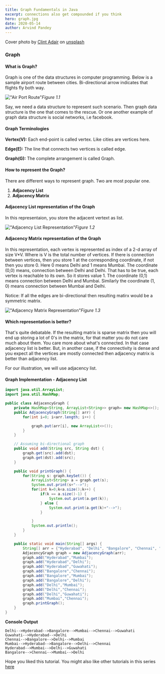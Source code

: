 ```yaml
---
title: Graph Fundamentals in Java
excerpt: connections also get compounded if you think
hero: graph.jpg
date: 2020-05-14
author: Arvind Pandey
---
```

Cover photo by <a href="https://unsplash.com/@clintadair" target="_blank">Clint Adair</a>   on  <a href="https://unsplash.com/" target="blank">unsplash</a>

### Graph

#### What is Graph?
Graph is one of the data structures in computer programming.
Below is a sample airport route between cities. Bi-directional arrow indicates that flights fly both way.

!["Air Port Route"](graph1.png)*Figure 1.1*

Say, we need a data structure to represent such scenario. Then graph data structure is the one that comes to the rescue. Or one another example of graph data structure is social networks, i.e facebook.

#### Graph Terminologies

**Vertex(V):** Each end-point is called vertex. Like cities are vertices here.

**Edge(E):** The line that connects two vertices is called edge.

**Graph(G):** The complete arrangement is called Graph.

#### How to represent the Graph?

There are different ways to represent graph. Two are most popular one.

1. **Adjacency List**
2. **Adjacency Matrix**


#### Adjacency List representation of the Graph
In this representaion, you store the adjacent vertext as list.

!["Adjacency List Representation"](adjacency1.png)*Figure 1.2*


#### Adjacency Matrix representation of the Graph

In this representation, each vertex is represented as index of a 2-d array of size V*V. Where is V is the total number of vertices.
If there is connection between vertices, then you store 1 at the corresponding coordinate, if not then you store 0.
Here 0 means Delhi and 1 means Mumbai.
The coordinate (0,0) means, connection between Delhi and Delhi.
That has to be true, each vertex is reachable to its own. So it stores value 1. The coordinate (0,1) means connection between Delhi and Mumbai. Similarly the coordinate (1, 0) means connection between Mumbai and Delhi.

Notice: If all the edges are bi-directional then resulting matirx would be a symmetric matrix.

!["Adjacency Matrix Representation"](adjacency-matrix.png)*Figure 1.3*

#### Which representation is better?

That's quite debatable. If the resulting matrix is sparse matrix then you will end up storing a lot of 0's in the matrix, for that matter you do not care much about them. You care more about what's connected. In that case adjacency list is better. But, in another case, if the connectivity is dense and you expect all the vertices are mostly connected then adjacency matrix is better than adjacency list.

For our illustration, we will use adjacency list.

#### Graph Implementation - Adjacency List


```java
import java.util.ArrayList;
import java.util.HashMap;

public class AdjacencyGraph {
    private HashMap<String, ArrayList<String>> graph= new HashMap<>();
    public AdjacencyGraph(String[] arr) {
        for(int i=0; i<arr.length; i++) {

            graph.put(arr[i], new ArrayList<>());
        }
    }

    // Assuming bi-directional graph
    public void add(String src, String dst) {
        graph.get(src).add(dst);
        graph.get(dst).add(src);
    }

    public void printGraph() {
        for(String s: graph.keySet()) {
            ArrayList<String> a = graph.get(s);
            System.out.print(s+"-->");
            for(int k=0;k<a.size();k++) {
                if(k == a.size()-1) {
                    System.out.print(a.get(k));
                } else {
                    System.out.print(a.get(k)+"-->");
                }

            }
            System.out.println();
        }
    }

    public static void main(String[] args) {
        String[] arr = {"Hyderabad", "Delhi", "Bangalore", "Chennai", "Mumbai", "Guwahati"};
        AdjacencyGraph graph = new AdjacencyGraph(arr);
        graph.add("Hyderabad","Mumbai");
        graph.add("Hyderabad","Delhi");
        graph.add("Hyderabad","Guwahati");
        graph.add("Bangalore","Chennai");
        graph.add("Bangalore","Mumbai");
        graph.add("Bangalore","Delhi");
        graph.add("Delhi","Mumbai");
        graph.add("Delhi","Chennai");
        graph.add("Delhi","Guwahati");
        graph.add("Mumbai","Chennai");
        graph.printGraph();
    }
}
```

**Console Output**

```console
Delhi-->Hyderabad-->Bangalore-->Mumbai-->Chennai-->Guwahati
Guwahati-->Hyderabad-->Delhi
Chennai-->Bangalore-->Delhi-->Mumbai
Mumbai-->Hyderabad-->Bangalore-->Delhi-->Chennai
Hyderabad-->Mumbai-->Delhi-->Guwahati
Bangalore-->Chennai-->Mumbai-->Delhi
```

Hope you liked this tutorial.
You might also like other tutorials in this series <a href="/data-structure-fundamentals-in-java">here</a>